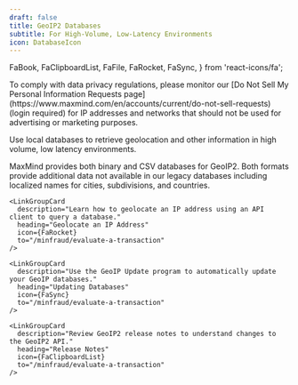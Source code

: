 ```yaml
---
draft: false
title: GeoIP2 Databases
subtitle: For High-Volume, Low-Latency Environments
icon: DatabaseIcon
---
```


  FaBook,
  FaClipboardList,
  FaFile,
  FaRocket,
  FaSync,
} from 'react-icons/fa';

<Alert type="warning">
  To comply with data privacy regulations, please monitor our
  [Do Not Sell My Personal Information Requests page](https://www.maxmind.com/en/accounts/current/do-not-sell-requests)
  (login required) for IP addresses and networks that should not be used for
  advertising or marketing purposes.
</Alert>

Use local databases to retrieve geolocation and other information in high
volume, low latency environments.

MaxMind provides both binary and CSV databases for GeoIP2. Both formats provide
additional data not available in our legacy databases including localized names
for cities, subdivisions, and countries.

<LinkGroupContainer>
  <LinkGroup heading="Guides">
    <LinkGroupCard
      description="Learn more about our CSV and binary (mmdb) database formats."
      heading="Database Formats"
      icon={FaFile}
      to="/minfraud/evaluate-a-transaction"
    />

    <LinkGroupCard
      description="Learn how to geolocate an IP address using an API client to query a database."
      heading="Geolocate an IP Address"
      icon={FaRocket}
      to="/minfraud/evaluate-a-transaction"
    />

    <LinkGroupCard
      description="Use the GeoIP Update program to automatically update your GeoIP databases."
      heading="Updating Databases"
      icon={FaSync}
      to="/minfraud/evaluate-a-transaction"
    />
  </LinkGroup>

  <LinkGroup heading="Resources">
    <LinkGroupCard
      description="Learn about GeoIP's  objects."
      heading="API Reference"
      icon={FaBook}
      to="/minfraud/evaluate-a-transaction"
    />

    <LinkGroupCard
      description="Review GeoIP2 release notes to understand changes to the GeoIP2 API."
      heading="Release Notes"
      icon={FaClipboardList}
      to="/minfraud/evaluate-a-transaction"
    />
  </LinkGroup>
</LinkGroupContainer>
